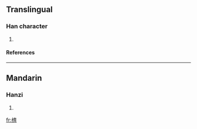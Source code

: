 ==Translingual==
===Han character===
{{Han char|rn=75|rad=木|as=08|sn=12|four=|canj=木卜戈月 (DYIB)}}
# {{defn|Han|sort=木08}}
====References====
{{Han ref|kx=0533.050|dkj=14944|hdz=21238.010|uh=68DB|ud=26843}}

----
==Mandarin==
===Hanzi===
{{cmn-hanzi|pin=[[yù]] (yu4)|wg=yü<sup>4</sup>}}
# {{defn|Mandarin}}

[[fr:棛]]